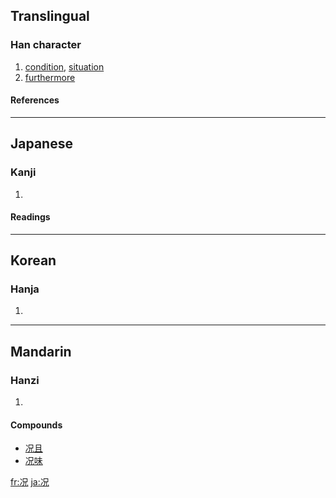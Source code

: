 {{see|況}}

==Translingual==
===Han character===
{{Han char|rn=15|rad=冫|as=05|sn=7|four=|canj=戈一口竹山 (IMRHU)}}
# [[condition]], [[situation]]
# [[furthermore]]
====References====
{{Han ref|kx=0131.300|dkj=01620|dj=0295.010|hdz=10295.170|uh=51B5|ud=20917}}
----
==Japanese==
===Kanji===
{{ja-kanji|grade=|rs=冫05}}
# {{defn|Japanese}} 
====Readings====
{{ja-readings|on=[[きょう]] (kyō)|kun=[[いわんや]] (iwan'ya), [[おもむき]] (omomuki)}}
----
==Korean==
===Hanja===
{{ko-hanja|hangeul=황|rv=hwang|mr=hwang}}
# {{defn|Korean}}
----
==Mandarin==
===Hanzi===
{{cmn-hanzi|tra=況|pin=[[kuàng]] ([[kuang4]])|wg=k'uang<sup>4</sup>}}
# {{defn|Mandarin}}

====Compounds====
*[[况且]]
*[[况味]]

[[fr:况]]
[[ja:况]]